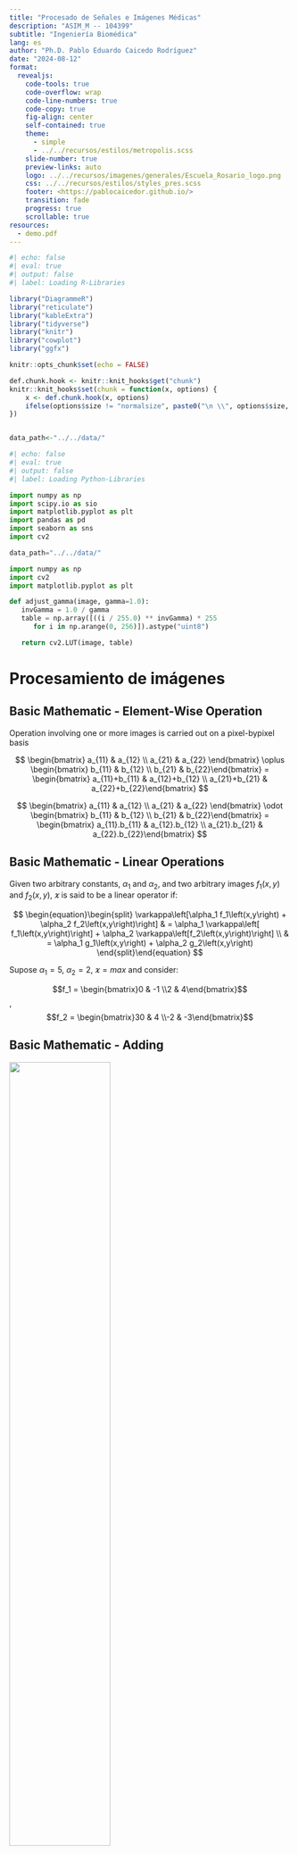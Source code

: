 ```yaml
---
title: "Procesado de Señales e Imágenes Médicas"
description: "ASIM_M -- 104399"
subtitle: "Ingeniería Biomédica"
lang: es
author: "Ph.D. Pablo Eduardo Caicedo Rodríguez"
date: "2024-08-12"
format:
  revealjs: 
    code-tools: true
    code-overflow: wrap
    code-line-numbers: true
    code-copy: true
    fig-align: center
    self-contained: true
    theme: 
      - simple
      - ../../recursos/estilos/metropolis.scss
    slide-number: true
    preview-links: auto
    logo: ../../recursos/imagenes/generales/Escuela_Rosario_logo.png
    css: ../../recursos/estilos/styles_pres.scss
    footer: <https://pablocaicedor.github.io/>
    transition: fade
    progress: true
    scrollable: true
resources:
  - demo.pdf
---
```


```r
#| echo: false
#| eval: true
#| output: false
#| label: Loading R-Libraries

library("DiagrammeR")
library("reticulate")
library("kableExtra")
library("tidyverse")
library("knitr")
library("cowplot")
library("ggfx")

knitr::opts_chunk$set(echo = FALSE)

def.chunk.hook <- knitr::knit_hooks$get("chunk")
knitr::knit_hooks$set(chunk = function(x, options) {
    x <- def.chunk.hook(x, options)
    ifelse(options$size != "normalsize", paste0("\n \\", options$size, "\n\n", x, "\n\n \\normalsize"), x)
})


data_path<-"../../data/"

```

```python
#| echo: false
#| eval: true
#| output: false
#| label: Loading Python-Libraries

import numpy as np
import scipy.io as sio
import matplotlib.pyplot as plt
import pandas as pd
import seaborn as sns
import cv2

data_path="../../data/"

import numpy as np
import cv2
import matplotlib.pyplot as plt

def adjust_gamma(image, gamma=1.0):
   invGamma = 1.0 / gamma
   table = np.array([((i / 255.0) ** invGamma) * 255
      for i in np.arange(0, 256)]).astype("uint8")

   return cv2.LUT(image, table)

```

# Procesamiento de imágenes

## Basic Mathematic - Element-Wise Operation

::: {.callout-tip title="Definition" collapsible="false"}

Operation involving one or more images is carried out on a pixel-bypixel basis

:::

$$ 
\begin{bmatrix}
a_{11} & a_{12} \\
a_{21} & a_{22}  
\end{bmatrix} \oplus \begin{bmatrix} b_{11} & b_{12} \\  b_{21} & b_{22}\end{bmatrix} = \begin{bmatrix} a_{11}+b_{11} & a_{12}+b_{12} \\  a_{21}+b_{21} & a_{22}+b_{22}\end{bmatrix} $$

$$ 
\begin{bmatrix}
a_{11} & a_{12} \\
a_{21} & a_{22}  
\end{bmatrix} \odot \begin{bmatrix} b_{11} & b_{12} \\  b_{21} & b_{22}\end{bmatrix} = \begin{bmatrix} a_{11}.b_{11} & a_{12}.b_{12} \\  a_{21}.b_{21} & a_{22}.b_{22}\end{bmatrix} $$

## Basic Mathematic - Linear Operations{.scrollable}

::: {.callout-tip title="Definition" collapsible="false"}

Given two arbitrary constants, $\alpha_1$ and $\alpha_2$, and two arbitrary images $f_1\left(x,y\right)$ and $f_2\left(x,y\right)$, $\varkappa$ is said to be a linear operator if:

$$ \begin{equation}\begin{split} \varkappa\left[\alpha_1 f_1\left(x,y\right) + \alpha_2 f_2\left(x,y\right)\right] & =  \alpha_1 \varkappa\left[ f_1\left(x,y\right)\right] + \alpha_2 \varkappa\left[f_2\left(x,y\right)\right] \\ & = \alpha_1 g_1\left(x,y\right) + \alpha_2 g_2\left(x,y\right) \end{split}\end{equation} $$

:::

Supose $\alpha_1 = 5$, $\alpha_2 = 2$, $\varkappa = max$ and consider:

$$f_1 = \begin{bmatrix}0 & -1 \\2 & 4\end{bmatrix}$$, $$f_2 = \begin{bmatrix}30 & 4 \\-2 & -3\end{bmatrix}$$

## Basic Mathematic - Adding


 ![](../../recursos/imagenes/Presentaciones/PSIM/female-chest-x-ray.jpg){fig-align="center" height=60%} 

## Basic Mathematic - Adding {.scrollable}


::: {.panel-tabset} 

## Images



```python
#| echo: false
#| eval: true
#| output: true
#| fig-align: "center"
#| layout: [[45,-10, 45], [100]]
#| label: xray-loading

x_ray_chest = cv2.imread("../../recursos/imagenes/Presentaciones/PSIM/female-chest-x-ray.jpg")
plt.imshow(x_ray_chest, cmap="gray")
plt.show()
image_synt1 = 100*np.abs(np.random.normal(0, 1, x_ray_chest.shape))
plt.imshow(image_synt1)
plt.show()
final_image = np.uint8(x_ray_chest+image_synt1)
plt.imshow(final_image)
plt.show()

```

## Code


```python
#| echo: true
#| eval: false
#| output: false
#| fig-align: "center"
#| label: xray-loading-text

x_ray_chest = cv2.imread("../../recursos/imagenes/Presentaciones/PSIM/female-chest-x-ray.jpg")
plt.imshow(x_ray_chest, cmap="gray")
plt.show()
image_synt1 = 100*np.abs(np.random.normal(0, 1, x_ray_chest.shape))
plt.imshow(image_synt1)
plt.show()
final_image = np.uint8(x_ray_chest+image_synt1)
plt.imshow(final_image)
plt.show()

```

:::

## Basic Mathematic - Multiplying {.scrollable}



::: {.panel-tabset} 

## Images



```python
#| echo: false
#| eval: true
#| output: true
#| fig-align: "center"
#| layout: [[45,-10, 45], [100]]
#| label: xray-loading-mult

x_ray_chest = cv2.imread("../../recursos/imagenes/Presentaciones/PSIM/female-chest-x-ray.jpg")
mask = np.uint8(np.zeros(x_ray_chest.shape))
mask[400:700, 250:600, :]=1
plt.imshow(x_ray_chest)
plt.show()
plt.imshow(255*mask)
plt.show()
plt.imshow(np.multiply(x_ray_chest,mask))
plt.show()

```

## Code


```python
#| echo: true
#| eval: false
#| output: false
#| fig-align: "center"
#| label: xray-loading-text-mult

x_ray_chest = cv2.imread("../../recursos/imagenes/Presentaciones/PSIM/female-chest-x-ray.jpg")
mask = np.uint8(np.zeros(x_ray_chest.shape))
mask[400:700, 250:600, :]=1
plt.imshow(x_ray_chest)
plt.show()
plt.imshow(255*mask)
plt.show()
plt.imshow(np.multiply(x_ray_chest,mask))
plt.show()

```

:::

## Basic Mathematic - Pixel intensity {.scrollable}



::: {.panel-tabset} 

## Images



```python
#| echo: false
#| eval: true
#| output: true
#| fig-align: "center"
#| layout-ncol: 3
#| label: xray-loading-pxinten
#| fig-subcap: 
#|  - "Original"
#|  - "Exp=1.1"
#|  - "Exp=1.2"
#|  - "Exp=0.2"
#|  - "Exp=0.30"
#|  - "Exp=0.5"

x_ray_chest_gray = cv2.cvtColor(x_ray_chest, cv2.COLOR_BGR2GRAY)
plt.imshow(x_ray_chest_gray, cmap="gray")
plt.show()
plt.imshow(np.power(x_ray_chest_gray,1.1), cmap="gray")
plt.show()
plt.imshow(np.power(x_ray_chest_gray,1.2), cmap="gray")
plt.show()
plt.imshow(np.power(x_ray_chest_gray,0.2), cmap="gray")
plt.show()
plt.imshow(np.power(x_ray_chest_gray,0.3), cmap="gray")
plt.show()
plt.imshow(np.power(x_ray_chest_gray,0.5), cmap="gray")
plt.show()

```

## Code


```python
#| echo: true
#| eval: false
#| output: false
#| fig-align: "center"
#| label: xray-loading-text-pxinten

x_ray_chest_gray = cv2.cvtColor(x_ray_chest, cv2.COLOR_BGR2GRAY)
plt.imshow(x_ray_chest_gray, cmap="gray")
plt.show()
plt.imshow(np.power(x_ray_chest_gray,1.1), cmap="gray")
plt.show()
plt.imshow(np.power(x_ray_chest_gray,1.2), cmap="gray")
plt.show()
plt.imshow(np.power(x_ray_chest_gray,0.2), cmap="gray")
plt.show()
plt.imshow(np.power(x_ray_chest_gray,0.3), cmap="gray")
plt.show()
plt.imshow(np.power(x_ray_chest_gray,0.5), cmap="gray")
plt.show()

```

:::


## Basic Mathematic - Pixel intensity {.scrollable}

![Taken from: Gonzalez, Rafael C., y Richard E. Woods. Digital Image Processing. New York, NY: Pearson, 2018.](../../recursos/imagenes/Presentaciones/PSIM/intensity_light.png)

## Basic Mathematic - Pixel intensity {.scrollable}

![Taken from: Gonzalez, Rafael C., y Richard E. Woods. Digital Image Processing. New York, NY: Pearson, 2018.](../../recursos/imagenes/Presentaciones/PSIM/intensity_light2.png)

<!-- TODO: FALTAN MAS APLICACIONES DE LA MATEMATICA BASICA -->

## Neighborhood operations

![Taken from: Gonzalez, Rafael C., y Richard E. Woods. Digital Image Processing. New York, NY: Pearson, 2018.](../../recursos/imagenes/Presentaciones/PSIM/convolution.png)

## Neighborhood Operations

:::{.small_font}

  For example, suppose that the specified operation is to compute the average value of the pixels in a rectangular neighborhood of size mn × centered on $\left(x,y\right)$. The coordinates of pixels in this region are the elements of set $S_{xy}$.

:::




::: {.panel-tabset} 

## Images

::: columns

:::{.column width="50%"}

```python
#| echo: false
#| eval: true
#| output: true
#| label: elderly_load_nf
#| fig-cap: "Elderly woman image"

elderly = cv2.imread("../../recursos/imagenes/Presentaciones/PSIM/elderly.jpg")
plt.imshow(elderly)

```



:::

:::{.column width="50%"}


```python
#| echo: false
#| eval: true
#| output: true
#| label: elderly_load_nf_gray
#| fig-cap: "Gray-scale image"

elderly_gray = cv2.cvtColor(elderly, cv2.COLOR_BGR2GRAY)
plt.imshow(elderly_gray, cmap="gray")

```

:::

:::

## code


```python
#| echo: true
#| eval: false
#| output: false
#| label: elderly_load_nf_b
#| fig-cap: "Elderly woman image"
#| 

elderly = cv2.imread("../../recursos/imagenes/Presentaciones/PSIM/elderly.jpg")
plt.imshow(elderly)
elderly_gray = cv2.cvtColor(elderly, cv2.COLOR_BGR2GRAY)
plt.imshow(elderly_gray, cmap="gray")

```



:::

## Neighborhood operations


::: {.panel-tabset} 

## Original


```python
#| echo: false
#| eval: true
#| output: true
#| label: mean_filter_elderly_gray_a

plt.imshow(elderly_gray, cmap="gray")

N = 10

kernel = np.ones((N,N),np.float32)/(N*N)
dst = cv2.filter2D(elderly_gray,-1,kernel)


```
## Averaging

```python
#| echo: false
#| eval: true
#| output: true
#| label: mean_filter_elderly_gray_b

plt.imshow(dst, cmap="gray")
```

## Code

```python
#| echo: true
#| eval: false
#| output: false
#| label: mean_filter_elderly_gray_c

N = 10
kernel = np.ones((N,N),np.float32)/(N*N)
dst = cv2.filter2D(elderly_gray,-1,kernel)
plt.imshow(dst, cmap="gray")
```
:::



## Neighborhood operations


::: {.panel-tabset} 

## Original


```python
#| echo: false
#| eval: true
#| output: true
#| label: median_filter_elderly_gray_a

plt.imshow(elderly_gray, cmap="gray")

N=11

dst1 = cv2.medianBlur(elderly_gray, N)


```
## Median

```python
#| echo: false
#| eval: true
#| output: true
#| label: median_filter_elderly_gray_b

plt.imshow(dst1, cmap="gray")
```

## Code

```python
#| echo: true
#| eval: false
#| output: false
#| label: median_filter_elderly_gray_c

N=11

dst1 = cv2.medianBlur(elderly_gray, N)
plt.imshow(dst1, cmap="gray")

```
:::

## Neighborhood operations


::: {.panel-tabset} 

## Mean


```python
#| echo: false
#| eval: true
#| output: true
#| label: compare_Blur_filter_A

plt.imshow(dst, cmap="gray")

```
## Median

```python
#| echo: false
#| eval: true
#| output: true
#| label: compare_Blur_filter_B

plt.imshow(dst1, cmap="gray")
```

:::

## Neighborhood operations

![Taken from: Gonzalez, Rafael C., y Richard E. Woods. Digital Image Processing. New York, NY: Pearson, 2018.](../../recursos/imagenes/Presentaciones/PSIM/spatial_trasnformation.png)

## Neighborhood operations

![Taken from: http://datagenetics.com/blog/august32013/index.html](../../recursos/imagenes/Presentaciones/PSIM/spatial_aliasing.png)


## Edge dection{.scrollable}

```python
#| echo: false
#| eval: true
#| output: true
#| label: edge detector
dst = cv2.Canny(elderly_gray, 100, 200)
plt.imshow(dst, cmap="gray")

```

## Edge dection{.scrollable}


![](../../recursos/imagenes/Presentaciones/PSIM/Bordes.png){fig-align="center"} 


## Edge dection{.scrollable}


::: {.panel-tabset} 

## Images Grad Y

```python
#| echo: false
#| eval: true
#| output: true
#| label: sobel detector Y
dst = cv2.Sobel(elderly_gray, cv2.CV_16S, 0, 1,  ksize=3, scale=1, delta=0, borderType= cv2.BORDER_DEFAULT)
dst1 = np.uint8(255*dst/np.max(dst))
plt.imshow(dst, cmap="gray")

```

## Images Grad X

```python
#| echo: false
#| eval: true
#| output: true
#| label: sobel detector X
dst = cv2.Sobel(elderly_gray, cv2.CV_16S, 1, 0,  ksize=3, scale=1, delta=0, borderType= cv2.BORDER_DEFAULT)
dst1 = np.uint8(255*dst/np.max(dst))
plt.imshow(dst, cmap="gray")

```

## Images Grad Trunc Y

```python
#| echo: false
#| eval: true
#| output: true
#| label: sobel detector Y Trunc
dst = cv2.Sobel(elderly_gray, cv2.CV_16S, 0, 1,  ksize=3, scale=1, delta=0, borderType= cv2.BORDER_DEFAULT)
dst1 = np.uint8(255*dst/np.max(dst))
plt.imshow(dst1, cmap="gray")

```

## Images Trunc Grad X

```python
#| echo: false
#| eval: true
#| output: true
#| label: sobel detector X Trunc
dst = cv2.Sobel(elderly_gray, cv2.CV_16S, 1, 0,  ksize=3, scale=1, delta=0, borderType= cv2.BORDER_DEFAULT)
dst1 = np.uint8(255*dst/np.max(dst))
plt.imshow(dst1, cmap="gray")

```

## Code

```python
#| echo: true
#| eval: false
#| output: false
#| label: sobel detector code
dst = cv2.Sobel(elderly_gray, cv2.CV_16S, 1, 0,  ksize=3, scale=1, delta=0, borderType= cv2.BORDER_DEFAULT)
dst1 = np.uint8(255*dst/np.max(dst))
plt.imshow(dst1, cmap="gray")

```


:::

## Histogram


::: {.panel-tabset} 

## Histogram

```python
#| echo: false
#| eval: true
#| output: true
#| label: Histogram

elderly_hist = cv2.calcHist(elderly_gray, [0], None, [256], [0,256])
plt.plot(elderly_hist, color="gray")

```

## Code

```python
#| echo: true
#| eval: false
#| output: false
#| label: Histogram Code

elderly_hist = cv2.calcHist(elderly_gray, [0], None, [256], [0,256])
plt.plot(elderly_hist, color="gray")

```



:::

## Histogram


::: {.panel-tabset} 

## First thing to do

+---+---+---+---+---+---+---+---+---+---+
| 3 | 3 | 2 | 2 | 1 | 1 | 0 | 3 | 0 | 1 |
+---+---+---+---+---+---+---+---+---+---+
| 2 | 2 | 2 | 3 | 2 | 2 | 0 | 2 | 2 | 1 |
+---+---+---+---+---+---+---+---+---+---+
| 0 | 3 | 2 | 0 | 1 | 1 | 3 | 1 | 1 | 1 |
+---+---+---+---+---+---+---+---+---+---+
| 3 | 0 | 2 | 0 | 2 | 3 | 1 | 0 | 2 | 1 |
+---+---+---+---+---+---+---+---+---+---+
| 2 | 2 | 0 | 0 | 3 | 1 | 3 | 1 | 3 | 1 |
+---+---+---+---+---+---+---+---+---+---+
| 3 | 3 | 2 | 0 | 3 | 0 | 3 | 2 | 0 | 3 |
+---+---+---+---+---+---+---+---+---+---+
| 3 | 3 | 1 | 1 | 2 | 3 | 0 | 3 | 1 | 3 |
+---+---+---+---+---+---+---+---+---+---+
| 3 | 1 | 3 | 3 | 2 | 0 | 3 | 0 | 2 | 1 |
+---+---+---+---+---+---+---+---+---+---+
| 2 | 1 | 1 | 3 | 3 | 1 | 3 | 2 | 2 | 1 |
+---+---+---+---+---+---+---+---+---+---+
| 0 | 3 | 2 | 2 | 1 | 1 | 0 | 0 | 0 | 0 |
+---+---+---+---+---+---+---+---+---+---+




## Image


```python
#| echo: false
#| eval: true
#| output: true
#| label: histogram-base
#| layout-ncol: 2

elderly = cv2.imread("../../recursos/imagenes/Presentaciones/PSIM/elderly.jpg")
elderly_gray = cv2.cvtColor(elderly, cv2.COLOR_BGR2GRAY)
plt.imshow(elderly_gray, cmap="gray", vmin=0, vmax=255)
plt.show()


elderly_hist = cv2.calcHist(elderly_gray, [0], None, [256], [0,256])
plt.plot(elderly_hist, color="red")
plt.show()

```

## Code


```python
#| echo: true
#| eval: false
#| output: false
#| label: histogram-base-code

elderly = cv2.imread("../../recursos/imagenes/Presentaciones/PSIM/elderly.jpg")
elderly_gray = cv2.cvtColor(elderly, cv2.COLOR_BGR2GRAY)
plt.imshow(elderly_gray, cmap="gray", vmin=0, vmax=255)
plt.show()


elderly_hist = cv2.calcHist(elderly_gray, [0], None, [256], [0,256])
plt.plot(elderly_hist, color="red")
plt.show()

```

## Recommended Reading

cv2.calcHist(images, channels, mask, histSize, ranges)

[Help Docs Opencv](https://docs.opencv.org/3.4/d6/dc7/group__imgproc__hist.html#ga4b2b5fd75503ff9e6844cc4dcdaed35d)

:::

## Histogram{.scrollable}


::: {.panel-tabset} 

## Images

```python
#| echo: false
#| eval: true
#| output: true
#| label: histogram
#| layout-ncol: 2

elderly = cv2.imread("../../recursos/imagenes/Presentaciones/PSIM/elderly.jpg")
elderly_gray = cv2.cvtColor(elderly, cv2.COLOR_BGR2GRAY)
plt.imshow(elderly_gray, cmap="gray", vmin=0, vmax=255)
plt.show()
elderly_hist = cv2.calcHist(elderly_gray, [0], None, [256], [0,256])
plt.plot(elderly_hist, color="red")
plt.show()
elderly_gray_light = adjust_gamma(image=elderly_gray, gamma=2)
plt.imshow(elderly_gray_light, cmap="gray", vmin=0, vmax=255)
plt.show()
elderly_hist_light = cv2.calcHist(elderly_gray_light, [0], None, [256], [0,256])
plt.plot(elderly_hist_light, color="red")
plt.show()
elderly_gray_dark = adjust_gamma(image=elderly_gray, gamma=0.3)
plt.imshow(elderly_gray_dark, cmap="gray", vmin=0, vmax=255)
plt.show()
elderly_hist_dark = cv2.calcHist(elderly_gray_dark, [0], None, [256], [0,256])
plt.plot(elderly_hist_dark, color="red")
plt.show()
elderly_gray_lowcontrast=np.uint8(0.1*elderly_gray)+172
plt.imshow(elderly_gray_lowcontrast, cmap="gray", vmin=0, vmax=255)
plt.show()
elderly_hist_lowcontrast = cv2.calcHist(elderly_gray_lowcontrast, [0], None, [256], [0,256])
plt.plot(elderly_hist_lowcontrast, color="red")
plt.show()
```

## Code 
```python
#| echo: true
#| eval: false
#| output: false
#| label: histogram-code

def adjust_gamma(image, gamma=1.0):
   invGamma = 1.0 / gamma
   table = np.array([((i / 255.0) ** invGamma) * 255
      for i in np.arange(0, 256)]).astype("uint8")

   return cv2.LUT(image, table)

elderly = cv2.imread("../../recursos/imagenes/Presentaciones/PSIM/elderly.jpg")
elderly_gray = cv2.cvtColor(elderly, cv2.COLOR_BGR2GRAY)
plt.imshow(elderly_gray, cmap="gray", vmin=0, vmax=255)
plt.show()
elderly_hist = cv2.calcHist(elderly_gray, [0], None, [256], [0,256])
plt.plot(elderly_hist, color="red")
plt.show()
elderly_gray_light = adjust_gamma(image=elderly_gray, gamma=2)
plt.imshow(elderly_gray_light, cmap="gray", vmin=0, vmax=255)
plt.show()
elderly_hist_light = cv2.calcHist(elderly_gray_light, [0], None, [256], [0,256])
plt.plot(elderly_hist_light, color="red")
plt.show()
elderly_gray_dark = adjust_gamma(image=elderly_gray, gamma=0.3)
plt.imshow(elderly_gray_dark, cmap="gray", vmin=0, vmax=255)
plt.show()
elderly_hist_dark = cv2.calcHist(elderly_gray_dark, [0], None, [256], [0,256])
plt.plot(elderly_hist_dark, color="red")
plt.show()
elderly_gray_lowcontrast=np.uint8(0.1*elderly_gray)+172
plt.imshow(elderly_gray_lowcontrast, cmap="gray", vmin=0, vmax=255)
plt.show()
elderly_hist_lowcontrast = cv2.calcHist(elderly_gray_lowcontrast, [0], None, [256], [0,256])
plt.plot(elderly_hist_lowcontrast, color="red")
plt.show()
```

:::

## Histogram Equalization

::: {.callout-note title="Algorithm"}

1. Calculate Histogram: Calculate the histogram of the original image, showing the frequency distribution of each intensity level.
2. Calculate Cumulative Distribution Function (CDF): Calculate the cumulative distribution function (CDF) of the histogram. The CDF represents the cumulative sum of frequencies for each intensity level.
3. Equalization: For each pixel in the original image, calculate the new intensity value using the formula:
$$New_value = (CDF(old value) * (L-1))$$
where L is the number of intensity levels (e.g., 256 for an 8-bit image).
4. Assign New Values: Assign the new intensity values calculated in step 3 to the equalized image.

:::


## Histogram Equalization


::: {.panel-tabset} 

## Images

```python
#| echo: false
#| eval: true
#| output: true
#| label: histogram-equalization
#| layout-ncol: 2

plt.imshow(elderly_gray_lowcontrast, cmap="gray", vmin=0, vmax=255)
plt.show()

plt.plot(elderly_hist_lowcontrast, color="red")
plt.show()

elderly_hist_equ = cv2.equalizeHist(elderly_gray_lowcontrast)
plt.imshow(elderly_hist_equ, cmap="gray", vmin=0, vmax=255)
plt.show()

elderly_hist_equ = cv2.calcHist(elderly_hist_equ, [0], None, [256], [0,256])
plt.plot(elderly_hist_equ, color="red")
plt.show()

```

## Code 

```python
#| echo: true
#| eval: false
#| output: false
#| label: histogram-equalization-code

plt.imshow(elderly_gray_lowcontrast, cmap="gray", vmin=0, vmax=255)
plt.show()

plt.plot(elderly_hist_lowcontrast, color="red")
plt.show()

elderly_hist_equ = cv2.equalizeHist(elderly_gray_lowcontrast)
plt.imshow(elderly_hist_equ, cmap="gray", vmin=0, vmax=255)
plt.show()

elderly_hist_equ = cv2.calcHist(elderly_hist_equ, [0], None, [256], [0,256])
plt.plot(elderly_hist_equ, color="red")
plt.show()

```

## Recommended Reading

[Histogram Equalization OPENCV tutorial](https://docs.opencv.org/4.x/d5/daf/tutorial_py_histogram_equalization.html)

:::

## Histogram Matching


:::{.panel-tabset}

## Explain

![Taken from [PyImageSearch](https://pyimagesearch.com/2021/02/08/histogram-matching-with-opencv-scikit-image-and-python/)](../../recursos/imagenes/Presentaciones/PSIM/opencv_histogram_matching_cdf.png)

## Algorithm

**Step 1: Calculate Histogram**s
Compute the histograms of the source image (Hs) and target image (Ht) for intensity values (r).

**Step 2: Calculate CDF**s
Compute the cumulative distribution functions (CDFs) for the source image (CDFs) and target image (CDFt).

**Step 3: Establish Correspondenc**e
Find the corresponding intensity values between the source and target images using the inverse CDF of the target image.

**Step 4: Apply Transformatio**n
Apply the intensity transformation to the source image using the established correspondence.

**Step 5: Verify Similarity**
Calculate the mean absolute difference between the transformed source image and the target image to verify their similarity.

## Result

```python
#| echo: false
#| eval: true
#| output: true
#| label: Histogram Matching

# Cargar la imagen fuente y objetivo
plt.imshow(np.concatenate((elderly_gray, elderly_gray_lowcontrast), axis=1))
plt.show()

# Calcula los histogramas
hist_s = cv2.calcHist([elderly_gray_lowcontrast], [0], None, [256], [0, 256])
hist_t = cv2.calcHist([elderly_gray], [0], None, [256], [0, 256])

# Calcula las CDF
cdf_s = np.cumsum(hist_s)
cdf_t = np.cumsum(hist_t)

# Establece la correspondencia
r_t = np.interp(cdf_s, cdf_t, np.arange(256))

# Aplica la transformación
img_t_match = cv2.LUT(elderly_gray_lowcontrast, r_t)
plt.imshow(img_t_match)
plt.axis("off")
plt.show()

# Verifica la similitud
diff = np.mean(np.abs(img_t_match - elderly_gray))

print(f'Diferencia media absoluta: {diff}')

```

## Code

```python
#| echo: true
#| eval: false
#| output: false
#| label: Histogram Matching Code

# Cargar la imagen fuente y objetivo
img_s = cv2.imread('imagen_fuente.jpg')
img_t = cv2.imread('imagen_objetivo.jpg')

# Calcula los histogramas
hist_s = cv2.calcHist([img_s], [0], None, [256], [0, 256])
hist_t = cv2.calcHist([img_t], [0], None, [256], [0, 256])

# Calcula las CDF
cdf_s = np.cumsum(hist_s)
cdf_t = np.cumsum(hist_t)

# Establece la correspondencia
r_t = np.interp(cdf_s, cdf_t, np.arange(256))

# Aplica la transformación
img_t_match = cv2.LUT(img_s, r_t)

# Verifica la similitud
diff = np.mean(np.abs(img_t_match - img_t))

print(f'Diferencia media absoluta: {diff}')

```

:::

